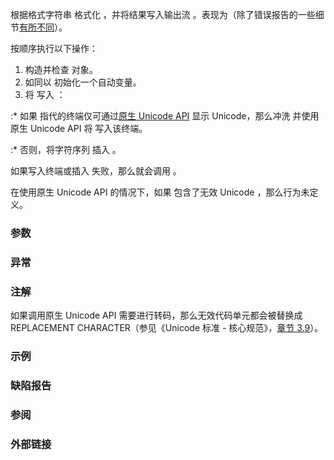 {{cpp/title|vprint_unicode{{small|(std::ostream)}}}}
{{cpp/io/basic_ostream/navbar}}
{{dcl begin}}
{{dcl header|ostream}}
{{dcl|since=c++23|1=
void vprint_unicode( std::ostream&amp; os,
                     std::string_view fmt, std::format_args args );
}}
{{dcl end}}

根据格式字符串 {{c|fmt}} 格式化 {{c|args}}，并将结果写入输出流 {{c|os}}。表现为{{named req|FormattedOutputFunction}}（除了错误报告的一些细节[[#异常|有所不同]]）。

按顺序执行以下操作：
# 构造并检查 {{rlp|sentry}} 对象。
# 如同以 {{c|1=std::string out = std::vformat(os.getloc(), fmt, args);}} 初始化一个自动变量。
# 将 {{c|out}} 写入 {{c|os}}：
:* 如果 {{c|os}} 指代的终端仅可通过[[cpp/io/vprint_unicode#注解|原生 Unicode API]] 显示 Unicode，那么冲洗 {{c|os}} 并使用原生 Unicode API 将 {{c|out}} 写入该终端。
:* 否则，将字符序列 {{range|out.begin()|out.end()}} 插入 {{c|os}}。

如果写入终端或插入 {{c|os}} 失败，那么就会调用 {{c|os.setstate(std::ios_base::badbit)}}。

{{rrev|since=c++26|
在向 {{c|os}} 写入字符后建立一个[[cpp/language/as if|可观察检查点]]。
}}

在使用原生 Unicode API 的情况下，如果 {{c|out}} 包含了无效 Unicode {{enwiki|Character encoding#Terminology|代码单元}}，那么行为未定义。

===参数===
{{par begin}}
{{par|os|要插入数据的输出流}}
{{par|fmt|{{include|cpp/utility/format/format string}}}}
{{par|args|要格式化的实参}}
{{par end}}

===异常===
{{std print ostream exceptions}}

===注解===
如果调用原生 Unicode API 需要进行转码，那么无效代码单元都会被替换成 {{tt|U+FFFD}} REPLACEMENT CHARACTER（参见《Unicode 标准 - 核心规范》，[[#外部链接|章节 3.9]]）。

{{ftm begin|std=1|value=1|comment=1}}
{{ftm|std=C++23|value=202207L|__cpp_lib_print|格式化输出}}
{{ftm|std=C++23|value=202207L|__cpp_lib_format|暴露 {{lc|std::basic_format_string}}}}
{{ftm end}}

===示例===
{{example
|code=
|output=
}}

===缺陷报告===
{{dr list begin}}
{{dr list item|wg=lwg|dr=4044|std=C++23|before=只要 {{c|os}} 指代的终端能显示 Unicode，&lt;br&gt;就会使用原生 Unicode API|after=只有在终端仅可通过原生 Unicode API&lt;br&gt;显示 Unicode 时才会使用}}
{{dr list end}}

===参阅===
{{dsc begin}}
{{dsc inc|cpp/io/basic_ostream/dsc vprint_nonunicode}}
{{dsc inc|cpp/io/basic_ostream/dsc print}}
{{dsc inc|cpp/io/basic_ostream/dsc operator ltlt2}}
{{dsc inc|cpp/io/dsc vprint_unicode}}
{{dsc inc|cpp/utility/format/dsc format}}
{{dsc end}}

===外部链接===
{{elink begin}}
{{elink|{{enwiki|Unicode|Unicode &amp;mdash; Wikipedia}}}}
{{elink|[https://www.unicode.org/versions/Unicode14.0.0/UnicodeStandard-14.0.pdf Unicode 标准，版本 14.0 &amp;mdash; 核心规范]}}
{{elink end}}

{{langlinks|de|es|fr|ja|ru|zh}}